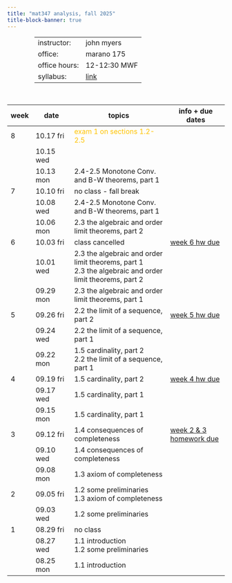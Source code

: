 ```yaml
---
title: "mat347 analysis, fall 2025"
title-block-banner: true
---
```


<table style="width:75%; margin-left:auto; margin-right:auto; margin-bottom: 50px;">
  <tr>
    <td>instructor:</td>
    <td>john myers</td>
  </tr>
  <tr>
    <td>office:</td>
    <td>marano 175</td>
  </tr>
  <tr>
    <td>office hours:</td>
    <td>12-12:30 MWF</td>
  </tr>
  <tr>
    <td>syllabus:</td>
    <td><a href="https://drive.google.com/file/d/1EHFZiLx6-pJ76BjbNA53SzFokGBwlYki/view?usp=drive_link" target="_blank">link</a></td>
  </tr>
</table>

| week | date | topics | info + due dates | 
|-|--|-----|---|
| 8 | 10.17 fri | <span style="color: #FFC300">exam 1 on sections 1.2-2.5</span>
|| 10.15 wed |
|| 10.13 mon | 2.4-2.5 Monotone Conv. and B-W theorems, part 1 <a href="https://drive.google.com/file/d/1LFBKIlczFFvMHbUacShLkmjq8IyIgdW0/view?usp=drive_link" target="_blank"><i class="bi bi-book"></i></a> <a href="https://drive.google.com/file/d/1vay-S68pJRNxInWtQQ-470TZpNNdNvbl/view?usp=drive_link" target="_blank"><i class="bi bi-journal"></i></a> <a href="https://drive.google.com/file/d/121foPaDJficBVZLpjMuAH1XOF-rg2EZo/view?usp=drive_link" target="_blank"><i class="bi bi-journal-check"></i></a>
| 7 | 10.10 fri | no class - fall break
|| 10.08 wed | 2.4-2.5 Monotone Conv. and B-W theorems, part 1 <a href="https://drive.google.com/file/d/1LFBKIlczFFvMHbUacShLkmjq8IyIgdW0/view?usp=drive_link" target="_blank"><i class="bi bi-book"></i></a> <a href="https://drive.google.com/file/d/1vay-S68pJRNxInWtQQ-470TZpNNdNvbl/view?usp=drive_link" target="_blank"><i class="bi bi-journal"></i></a> <a href="https://drive.google.com/file/d/121foPaDJficBVZLpjMuAH1XOF-rg2EZo/view?usp=drive_link" target="_blank"><i class="bi bi-journal-check"></i></a>
|| 10.06 mon | 2.3 the algebraic and order limit theorems, part 2 <a href="https://drive.google.com/file/d/1ujdNihAjU0g01OAT3cQoP8rnaUgfuz5G/view?usp=drive_link" target="_blank"><i class="bi bi-book"></i></a> <a href="https://drive.google.com/file/d/1b-qU7tVV70ytJbbk_11sDMqYCDSA4zPg/view?usp=drive_link" target="_blank"><i class="bi bi-journal"></i></a> <a href="https://drive.google.com/file/d/1U4z60pz6wzxPzScCmBfhIQ5r581B9AgO/view?usp=drive_link" target="_blank"><i class="bi bi-journal-check"></i></a> 
| 6 | 10.03 fri | class cancelled | <a href="https://drive.google.com/file/d/1pM7l3IQDRGq-rE6811EM4VLBP7fG9eoW/view?usp=drive_link" target="_blank">week 6 hw due</a>
|| 10.01 wed | 2.3 the algebraic and order limit theorems, part 1 <a href="https://drive.google.com/file/d/1uozLx6-sZU2lgxACsGmdnLzVm9f2UpZB/view?usp=drive_link" target="_blank"><i class="bi bi-book"></i></a> <a href="https://drive.google.com/file/d/1DxJAVoBmvQAh2--X5M5-aCqsit0cy6Vm/view?usp=drive_link" target="_blank"><i class="bi bi-journal"></i></a> <a href="https://drive.google.com/file/d/1bB9mPlaN3ZP9nKAKHlzAfOgFMPYe_qSU/view?usp=drive_link" target="_blank"><i class="bi bi-journal-check"></i></a> <br> 2.3 the algebraic and order limit theorems, part 2 <a href="https://drive.google.com/file/d/1ujdNihAjU0g01OAT3cQoP8rnaUgfuz5G/view?usp=drive_link" target="_blank"><i class="bi bi-book"></i></a> <a href="https://drive.google.com/file/d/1b-qU7tVV70ytJbbk_11sDMqYCDSA4zPg/view?usp=drive_link" target="_blank"><i class="bi bi-journal"></i></a> <a href="https://drive.google.com/file/d/1U4z60pz6wzxPzScCmBfhIQ5r581B9AgO/view?usp=drive_link" target="_blank"><i class="bi bi-journal-check"></i></a>
|| 09.29 mon | 2.3 the algebraic and order limit theorems, part 1 <a href="https://drive.google.com/file/d/1uozLx6-sZU2lgxACsGmdnLzVm9f2UpZB/view?usp=drive_link" target="_blank"><i class="bi bi-book"></i></a> <a href="https://drive.google.com/file/d/1DxJAVoBmvQAh2--X5M5-aCqsit0cy6Vm/view?usp=drive_link" target="_blank"><i class="bi bi-journal"></i></a> <a href="https://drive.google.com/file/d/1bB9mPlaN3ZP9nKAKHlzAfOgFMPYe_qSU/view?usp=drive_link" target="_blank"><i class="bi bi-journal-check"></i></a>
| 5 | 09.26 fri | 2.2 the limit of a sequence, part 2 <a href="https://drive.google.com/file/d/1kWeanrgHLDECBFJa5h5mrN5TkdU5Pm4q/view?usp=drive_link" target="_blank"><i class="bi bi-book"></i></a> <a href="https://drive.google.com/file/d/1FJB-kNkw0UfxO6Tg-9-slY2eWKZFXWwB/view?usp=drive_link" target="_blank"><i class="bi bi-journal"></i></a> <a href="https://drive.google.com/file/d/1d0lp2zfZ7EagUCFR6H0Awu6KSD42Tqdu/view?usp=drive_link" target="_blank"><i class="bi bi-journal-check"></i></a> | <a href="https://drive.google.com/file/d/1Fu1J97THoJfijcx5wuNCjX4daSm62aYg/view?usp=drive_link" target="_blank">week 5 hw due</a>
|| 09.24 wed | 2.2 the limit of a sequence, part 1 <a href="https://drive.google.com/file/d/1f2CBHJSwEhDQD3GwAq0iYs47SvyMfP5w/view?usp=drive_link" target="_blank"><i class="bi bi-book"></i></a> <a href="https://drive.google.com/file/d/1r2gbJh6B-_10OwjJ83Y-Sh4RTtBSH7kK/view?usp=drive_link" target="_blank"><i class="bi bi-journal"></i></a> <a href="https://drive.google.com/file/d/1yz9y1gASL-n1iGoFHWu4Bs1Br3ego0te/view?usp=drive_link" target="_blank"><i class="bi bi-journal-check"></i></a>
|| 09.22 mon | 1.5 cardinality, part 2 <a href="https://drive.google.com/file/d/1HzwbyxwXNb-ntPXszUARtc6LEWdoBwr4/view?usp=drive_link" target="_blank"><i class="bi bi-book"></i></a> <a href="https://drive.google.com/file/d/1FUsS7CX7z77OIINNDSh8xtkz4pyEY4rU/view?usp=drive_link" target="_blank"><i class="bi bi-journal"></i></a> <a href="https://drive.google.com/file/d/1T9QBTVTnBb3dPomDVvDM03t83Zp8MKDQ/view?usp=drive_link" target="_blank"><i class="bi bi-journal-check"></i></a><br>2.2 the limit of a sequence, part 1 <a href="https://drive.google.com/file/d/1f2CBHJSwEhDQD3GwAq0iYs47SvyMfP5w/view?usp=drive_link" target="_blank"><i class="bi bi-book"></i></a> <a href="https://drive.google.com/file/d/1r2gbJh6B-_10OwjJ83Y-Sh4RTtBSH7kK/view?usp=drive_link" target="_blank"><i class="bi bi-journal"></i></a> <a href="https://drive.google.com/file/d/1yz9y1gASL-n1iGoFHWu4Bs1Br3ego0te/view?usp=drive_link" target="_blank"><i class="bi bi-journal-check"></i></a>
| 4 | 09.19 fri | 1.5 cardinality, part 2 <a href="https://drive.google.com/file/d/1HzwbyxwXNb-ntPXszUARtc6LEWdoBwr4/view?usp=drive_link" target="_blank"><i class="bi bi-book"></i></a> <a href="https://drive.google.com/file/d/1FUsS7CX7z77OIINNDSh8xtkz4pyEY4rU/view?usp=drive_link" target="_blank"><i class="bi bi-journal"></i></a> <a href="https://drive.google.com/file/d/1T9QBTVTnBb3dPomDVvDM03t83Zp8MKDQ/view?usp=drive_link" target="_blank"><i class="bi bi-journal-check"></i></a> | <a href="https://drive.google.com/file/d/1YmF6DdcPsYONWgtTx6FAwpTgZyjfghZN/view?usp=drive_link" target="_blank">week 4 hw due</a>
|| 09.17 wed | 1.5 cardinality, part 1 <a href="https://drive.google.com/file/d/1S2GlPmaONK_tbus2D6hs1mfOKLJQvImT/view?usp=drive_link" target="_blank"><i class="bi bi-book"></i></a> <a href="https://drive.google.com/file/d/1QouFMzL07K8soWxiQwIMqAGSW6_gaHVG/view?usp=drive_link" target="_blank"><i class="bi bi-journal"></i></a> <a href="https://drive.google.com/file/d/1kThpBG5obEhlG52NT-jzX-pEXzBUUDep/view?usp=drive_link" target="_blank"><i class="bi bi-journal-check"></i></a>
|| 09.15 mon | 1.5 cardinality, part 1 <a href="https://drive.google.com/file/d/1S2GlPmaONK_tbus2D6hs1mfOKLJQvImT/view?usp=drive_link" target="_blank"><i class="bi bi-book"></i></a> <a href="https://drive.google.com/file/d/1QouFMzL07K8soWxiQwIMqAGSW6_gaHVG/view?usp=drive_link" target="_blank"><i class="bi bi-journal"></i></a> <a href="https://drive.google.com/file/d/1kThpBG5obEhlG52NT-jzX-pEXzBUUDep/view?usp=drive_link" target="_blank"><i class="bi bi-journal-check"></i></a>
| 3 | 09.12 fri | 1.4 consequences of completeness <a href="https://drive.google.com/file/d/1iRSpIdTRIZgqSDXOC7en9Z3SFxKvwhk1/view?usp=drive_link" target="_blank"><i class="bi bi-book"></i></a> <a href="https://drive.google.com/file/d/1bHua9E-nwNRl-5NVZvopWap_OGLHm5x1/view?usp=drive_link" target="_blank"><i class="bi bi-journal"></i></a> <a href="https://drive.google.com/file/d/1Z71KjqpB_I08p1Ehd-m9MXvd13FrNTCU/view?usp=drive_link" target="_blank"><i class="bi bi-journal-check"></i></a> | <a href="https://drive.google.com/file/d/159a_cI4OpZY9p8If4nZZfAzqjlBCygO9/view?usp=drive_link" target="_blank">week 2 & 3 homework due</a>
|| 09.10 wed | 1.4 consequences of completeness <a href="https://drive.google.com/file/d/1iRSpIdTRIZgqSDXOC7en9Z3SFxKvwhk1/view?usp=drive_link" target="_blank"><i class="bi bi-book"></i></a> <a href="https://drive.google.com/file/d/1bHua9E-nwNRl-5NVZvopWap_OGLHm5x1/view?usp=drive_link" target="_blank"><i class="bi bi-journal"></i></a> <a href="https://drive.google.com/file/d/1Z71KjqpB_I08p1Ehd-m9MXvd13FrNTCU/view?usp=drive_link" target="_blank"><i class="bi bi-journal-check"></i></a>
|| 09.08 mon | 1.3 axiom of completeness <a href="https://drive.google.com/file/d/1PCvj2tu7NaMF48cIoS-OKOLje6euwTTP/view?usp=drive_link" target="_blank"><i class="bi bi-book"></i></a> <a href="https://drive.google.com/file/d/1-BgUQOZNCTbPDQ22UJjHorJ4u7asWkGq/view?usp=drive_link" target="_blank"><i class="bi bi-journal"></i></a> <a href="https://drive.google.com/file/d/12RXBIJMpSZ2qvSeQw3mfWwcPy3U-5mxi/view?usp=drive_link" target="_blank"><i class="bi bi-journal-check"></i></a>
| 2 | 09.05 fri | 1.2 some preliminaries<br>1.3 axiom of completeness <a href="https://drive.google.com/file/d/1PCvj2tu7NaMF48cIoS-OKOLje6euwTTP/view?usp=drive_link" target="_blank"><i class="bi bi-book"></i></a> <a href="https://drive.google.com/file/d/1-BgUQOZNCTbPDQ22UJjHorJ4u7asWkGq/view?usp=drive_link" target="_blank"><i class="bi bi-journal"></i></a> <a href="https://drive.google.com/file/d/12RXBIJMpSZ2qvSeQw3mfWwcPy3U-5mxi/view?usp=drive_link" target="_blank"><i class="bi bi-journal-check"></i></a>
|| 09.03 wed | 1.2 some preliminaries <a href="https://drive.google.com/file/d/1v7wbFBsmiAoMhmN9xpk4ZRDDtlx7ujcB/view?usp=drive_link" target="_blank"><i class="bi bi-book"></i></a> <a href="https://drive.google.com/file/d/1W8Aqf68OYG_9EU3mCe1vOs2u5gLqQgKo/view?usp=drive_link" target="_blank"><i class="bi bi-journal"></i></a> <a href="https://drive.google.com/file/d/1q_gUuAO91jRYKuK-Z-f-Wo8CfA9vJrFu/view?usp=drive_link" target="_blank"><i class="bi bi-journal-check"></i></a>
| 1 | 08.29 fri | no class
|| 08.27 wed | 1.1 introduction <a href="https://drive.google.com/file/d/183FagTTzgeKfmpJPKaoA0BOx8kkVgHHz/view?usp=drive_link" target="_blank"><i class="bi bi-book"></i></a> <a href="https://drive.google.com/file/d/1uKWgl53_jtM6Y77f6OQUfpNVlzfwLNq8/view?usp=drive_link" target="_blank"><i class="bi bi-journal"></i></a> <a href="https://drive.google.com/file/d/18dcbTZfzEneXdpLzczOZAWZhR3vgx3D0/view?usp=drive_link" target="_blank"><i class="bi bi-journal-check"></i></a><br>1.2 some preliminaries <a href="https://drive.google.com/file/d/1v7wbFBsmiAoMhmN9xpk4ZRDDtlx7ujcB/view?usp=drive_link" target="_blank"><i class="bi bi-book"></i></a> <a href="https://drive.google.com/file/d/1W8Aqf68OYG_9EU3mCe1vOs2u5gLqQgKo/view?usp=drive_link" target="_blank"><i class="bi bi-journal"></i></a> <a href="https://drive.google.com/file/d/1q_gUuAO91jRYKuK-Z-f-Wo8CfA9vJrFu/view?usp=drive_link" target="_blank"><i class="bi bi-journal-check"></i></a>
|| 08.25 mon | 1.1 introduction <a href="https://drive.google.com/file/d/183FagTTzgeKfmpJPKaoA0BOx8kkVgHHz/view?usp=drive_link" target="_blank"><i class="bi bi-book"></i></a> <a href="https://drive.google.com/file/d/1uKWgl53_jtM6Y77f6OQUfpNVlzfwLNq8/view?usp=drive_link" target="_blank"><i class="bi bi-journal"></i></a> <a href="https://drive.google.com/file/d/18dcbTZfzEneXdpLzczOZAWZhR3vgx3D0/view?usp=drive_link" target="_blank"><i class="bi bi-journal-check"></i></a>
